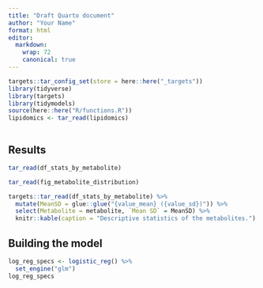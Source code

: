 ```yaml
---
title: "Draft Quarto document"
author: "Your Name"
format: html
editor:
  markdown:
    wrap: 72
    canonical: true
---
```


```r
targets::tar_config_set(store = here::here("_targets"))
library(tidyverse)
library(targets)
library(tidymodels)
source(here::here("R/functions.R"))
lipidomics <- tar_read(lipidomics)
```

```         
```

## Results

```r
tar_read(df_stats_by_metabolite)
```

```r
tar_read(fig_metabolite_distribution)
```

```r
targets::tar_read(df_stats_by_metabolite) %>% 
  mutate(MeanSD = glue::glue("{value_mean} ({value_sd})")) %>%
  select(Metabolite = metabolite, `Mean SD` = MeanSD) %>%
  knitr::kable(caption = "Descriptive statistics of the metabolites.")
```

## Building the model

```r
log_reg_specs <- logistic_reg() %>%
  set_engine("glm")
log_reg_specs
```
